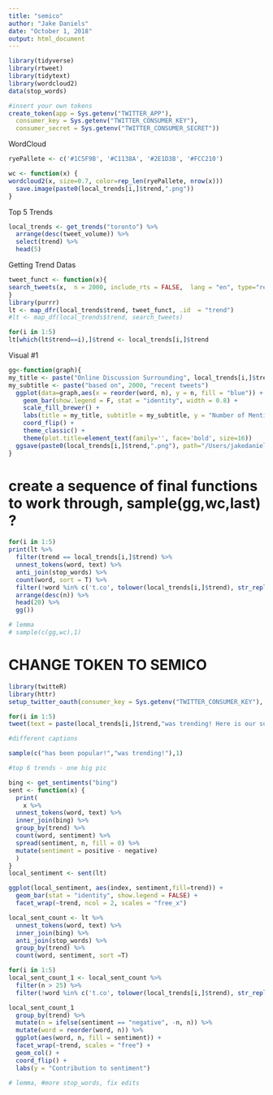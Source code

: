 ```yaml
---
title: "semico"
author: "Jake Daniels"
date: "October 1, 2018"
output: html_document
---
```


```r
library(tidyverse)
library(rtweet)
library(tidytext)
library(wordcloud2)
data(stop_words)
``` 

```r
#insert your own tokens
create_token(app = Sys.getenv("TWITTER_APP"),
  consumer_key = Sys.getenv("TWITTER_CONSUMER_KEY"),
  consumer_secret = Sys.getenv("TWITTER_CONSUMER_SECRET"))
```

WordCloud
```r
ryePallete <- c('#1C5F9B', '#C1138A', '#2E1D3B', '#FCC210')

wc <- function(x) {
wordcloud2(x, size=0.7, color=rep_len(ryePallete, nrow(x)))
  save.image(paste0(local_trends[i,]$trend,".png"))
}
```

Top 5 Trends
```r
local_trends <- get_trends("toronto") %>%
  arrange(desc(tweet_volume)) %>%
  select(trend) %>%
  head(5) 
```

Getting Trend Datas
```r
tweet_funct <- function(x){
search_tweets(x,  n = 2000, include_rts = FALSE,  lang = "en", type="recent", retryonratelimit = F)
}
library(purrr)
lt <- map_dfr(local_trends$trend, tweet_funct, .id	= "trend")
#lt <- map_df(local_trends$trend, search_tweets)

for(i in 1:5) 
lt[which(lt$trend==i),]$trend <- local_trends[i,]$trend
```

Visual #1
```r
gg<-function(graph){
my_title <- paste("Online Discussion Surrounding", local_trends[i,]$trend)
my_subtitle <- paste("based on", 2000, "recent tweets")
  ggplot(data=graph,aes(x = reorder(word, n), y = n, fill = "blue")) + 
    geom_bar(show.legend = F, stat = "identity", width = 0.8) +
    scale_fill_brewer() + 
    labs(title = my_title, subtitle = my_subtitle, y = "Number of Mentions", x = NULL) +
    coord_flip() +
    theme_classic() +
    theme(plot.title=element_text(family='', face='bold', size=16))
  ggsave(paste0(local_trends[i,]$trend,".png"), path="/Users/jakedaniels/SEMiCo_proj")
}
```

# create a sequence of final functions to work through, sample(gg,wc,last) ?
```r
for(i in 1:5)
print(lt %>%
  filter(trend == local_trends[i,]$trend) %>%
  unnest_tokens(word, text) %>%  
  anti_join(stop_words) %>%
  count(word, sort = T) %>% 
  filter(!word %in% c('t.co', tolower(local_trends[i,]$trend), str_replace(local_trends[i,]$trend, "#", ""), str_extract(pattern = "[a-z]+",tolower(local_trends[i,]$trend)), str_extract(pattern = "[a-z]+$",tolower(local_trends[1,]$trend)), 'https', 'amp', 1:10)) %>%
  arrange(desc(n)) %>%
  head(20) %>%
  gg())

# lemma
# sample(c(gg,wc),1)
```

# CHANGE TOKEN TO SEMICO
```r
library(twitteR)
library(httr)
setup_twitter_oauth(consumer_key = Sys.getenv("TWITTER_CONSUMER_KEY"), consumer_secret =Sys.getenv("TWITTER_CONSUMER_SECRET"), access_token = "951665733859233792-RuDfOTRGxagpFfVR3bs3zyRRctbGCEP", access_secret = "qh5ORSTqUMD99ukSRmsXLzMJfDiuLvZuRPkUxd9blooLs")
```

```r
for(i in 1:5)
tweet(text = paste(local_trends[i,]$trend,"was trending! Here is our summary:"), mediaPath = paste0("~/semico/", local_trends[i,]$trend, ".png"))

#different captions 

sample(c("has been popular!","was trending!"),1)

```

```r
#top 6 trends - one big pic

bing <- get_sentiments("bing")
sent <- function(x) {
  print(
    x %>%
  unnest_tokens(word, text) %>%  
  inner_join(bing) %>%
  group_by(trend) %>%
  count(word, sentiment) %>%
  spread(sentiment, n, fill = 0) %>%
  mutate(sentiment = positive - negative)
  )
}
local_sentiment <- sent(lt)

ggplot(local_sentiment, aes(index, sentiment,fill=trend)) +
  geom_bar(stat = "identity", show.legend = FALSE) +
  facet_wrap(~trend, ncol = 2, scales = "free_x")
```
```r
local_sent_count <- lt %>%
  unnest_tokens(word, text) %>%  
  inner_join(bing) %>%
  anti_join(stop_words) %>%
  group_by(trend) %>%
  count(word, sentiment, sort =T) 

for(i in 1:5)
local_sent_count_1 <- local_sent_count %>%
  filter(n > 25) %>%
  filter(!word %in% c('t.co', tolower(local_trends[i,]$trend), str_replace(local_trends[i,]$trend, "#", ""), str_extract(pattern = "[a-z]+",tolower(local_trends[i,]$trend)), str_extract(pattern = "[a-z]+$",tolower(local_trends[i,]$trend)), 'https', 'amp', 1:10))

local_sent_count_1
  group_by(trend) %>%
  mutate(n = ifelse(sentiment == "negative", -n, n)) %>%
  mutate(word = reorder(word, n)) %>%
  ggplot(aes(word, n, fill = sentiment)) +
  facet_wrap(~trend, scales = "free") +
  geom_col() +
  coord_flip() +
  labs(y = "Contribution to sentiment")

# lemma, #more stop_words, fix edits
```